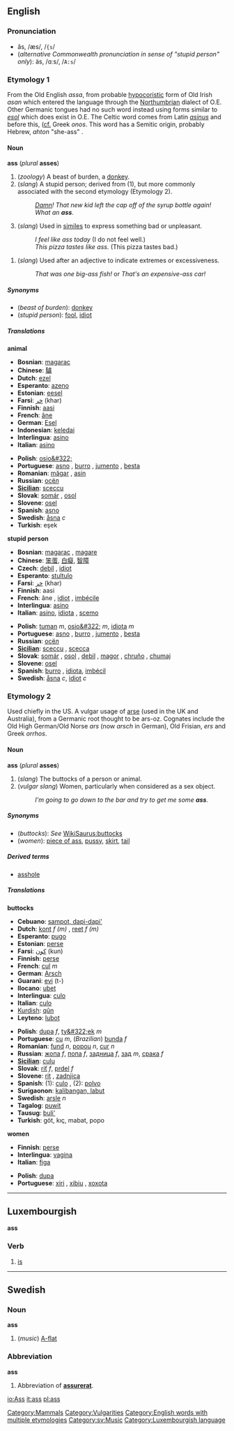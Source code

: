 {{wikipedia}}
==English==

===Pronunciation===
*ăs, /æs/, /<tt>{s</tt>/
*(''alternative Commonwealth pronunciation in sense of "stupid person" only''): äs, /ɑːs/, /<tt>A:s</tt>/

===Etymology 1===
From the Old English ''assa'', from probable [[hypocoristic]] form of Old Irish ''asan'' which entered the language through the [[Northumbrian]] dialect of O.E. Other Germanic tongues had no such word instead using forms similar to ''[[esol]]'' which does exist in O.E.
The Celtic word comes from Latin ''[[asinus]]'' and before this, ([[cf.]] Greek ''onos''. This word has a Semitic origin, probably Hebrew, ''ahton'' "she-ass" .

====Noun====
'''ass''' (''plural'' '''asses''')

# (''zoology'') A beast of burden, a [[donkey]].
# (''slang'') A stupid person; derived from (1), but more commonly associated with the second etymology (Etymology 2).
#:''[[Damn]]! That new kid left the cap off of the syrup bottle again!  What an '''ass'''.''
# (''slang'') Used in [[simile]]s to express something bad or unpleasant.
#:''I feel like ass today'' (I do not feel well.)
#:''This pizza tastes like ass.'' (This pizza tastes bad.)
<!--the "buttocks" definition has a different etymology - see below-->
# (''slang'') Used after an adjective to indicate extremes or excessiveness. 
#:''That was one big-ass fish!''  or  ''That's an expensive-ass car!'' 

=====Synonyms=====
*(''beast of burden''): [[donkey]]
*(''stupid person''): [[fool]], [[idiot]]

=====Translations=====

'''animal'''
{{top}}
*'''Bosnian''': [[magarac]] {{m}}
*'''Chinese''': [[驢]]
*'''Dutch''': [[ezel]] {{m}}
*'''Esperanto''': [[azeno]]
*'''Estonian''': [[eesel]]
*'''Farsi''': [[خر]] (khar)
*'''Finnish''': [[aasi]]
*'''French''': [[âne]] {{m}}
*'''German''': [[Esel]]
*'''Indonesian''': [[keledai]]
*'''Interlingua''': [[asino]]
*'''Italian''': [[asino]] {{m}}
{{mid}}
*'''Polish''':  [[osio&#322;]] {{m}}
*'''Portuguese''': [[asno]] {{m}}, [[burro]] {{m}},  [[jumento]] {{m}}, [[besta]] {{f}}
*'''Romanian''': [[măgar]] {{m}}, [[asin]] {{m}}
*'''Russian''': [[осёл]] {{m}}
*'''[[Sicilian]]''': [[sceccu]] {{m}}
*'''Slovak''': [[somár]] {{m}}, [[osol]] {{m}}
*'''Slovene''': [[osel]] {{m}}
*'''Spanish''': [[asno]] {{m}}
*'''Swedish''': [[åsna]] ''c''
*'''Turkish''': eşek
{{bottom}}

'''stupid person'''
{{top}}
*'''Bosnian''': [[magarac]] {{m}}, [[magare]]
*'''Chinese''': [[笨蛋]], [[白癡]], [[智障]]
*'''Czech''': [[debil]] {{m}}, [[idiot]] {{m}}
*'''Esperanto''': [[stultulo]]
*'''Farsi''': [[خر]] (khar)
*'''Finnish''': aasi
*'''French''': âne {{m}}, [[idiot]] {{m}}, [[imbécile]] {{m}}
*'''Interlingua''': [[asino#Interlingua|asino]]
*'''Italian''': [[asino#Italian|asino]], [[idiota]] {{m}}, [[scemo]] {{m}}
{{mid}}
*'''Polish''': [[tuman]] ''m'', [[osio&#322;]] ''m'', [[idiota]] ''m''
*'''Portuguese''': [[asno]] {{m}}, [[burro]] {{m}}, [[jumento]] {{m}}, [[besta]] {{f}}
*'''Russian''': [[осёл]] {{m}}
*'''[[Sicilian]]''': [[sceccu]] {{m}}, [[scecca]] {{f}}
*'''Slovak''': [[somár]] {{m}}, [[osol]] {{m}}, [[debil]] {{m}}, [[magor]] {{m}}, [[chruňo]] {{m}}, [[chumaj]] {{m}}
*'''Slovene''': [[osel]] {{m}}
*'''Spanish''': [[burro]] {{m}}, [[idiota]], [[imbécil]]
*'''Swedish''': [[åsna]] ''c'', [[idiot#Swedish|idiot]] ''c''
{{bottom}}

===Etymology 2===
Used chiefly in the US.  A vulgar usage of [[arse]] (used in the UK and Australia), from a Germanic root thought to be ars-oz. Cognates include the Old High German/Old Norse ''ars'' (now ''arsch'' in German), Old Frisian, ''ers'' and Greek ''orrhos''.

====Noun====
'''ass''' (''plural'' '''asses''')

#(''slang'') The buttocks of a person or animal.
#(''vulgar slang'') Women, particularly when considered as a sex object.
#:''I'm going to go down to the bar and try to get me some '''ass'''.''

=====Synonyms=====
*(''buttocks''): ''See'' [[WikiSaurus:buttocks]]
*(''women''): [[piece of ass]], [[pussy]], [[skirt]], [[tail]]

=====Derived terms=====
*[[asshole]]

=====Translations=====

'''buttocks'''
{{top}}
*'''Cebuano''': [[sampot, dapi-dapi']]
*'''Dutch''': [[kont]] ''f (m)'' , [[reet]] ''f (m)''
*'''Esperanto''': [[pugo]]
*'''Estonian''': [[perse]]
*'''Farsi''': [[كون]] (kun)
*'''Finnish''': [[perse]]
*'''French''': [[cul]] ''m''
*'''German''': [[Arsch]]
*'''Guarani''': [[evi]] (t-)
*'''Ilocano''': [[ubet]]
*'''Interlingua''': [[culo#Interlingua|culo]]
*'''Italian''': [[culo#Italian|culo]] {{m}}
*[[Kurdish]]: [[qûn]] 
*'''Leyteno''': [[lubot]]
{{mid}}
*'''Polish''': [[dupa]] ''f'', [[ty&#322;ek]] ''m''
*'''Portuguese''': [[cu]] ''m'', (''Brazilian'') [[bunda]] ''f''
*'''Romanian''': [[fund#Romanian|fund]] ''n'', [[popou]] ''n'', [[cur#Romanian|cur]] ''n''
*'''Russian''': [[жопа]] ''f'', [[попа]] ''f'', [[задница]] ''f'', [[зад]] ''m'', [[срака]] ''f''
*'''[[Sicilian]]''': [[culu]] {{m}}
*'''Slovak''': [[riť]] ''f'', [[prdel]] ''f''
*'''Slovene''': [[rit]] {{m}}, [[zadnjica]] {{f}}
*'''Spanish''': (1): [[culo#Spanish|culo]] {{m}}, (2): [[polvo]] {{m}}
*'''Surigaonon''': [[kalibangan, labut]]
*'''Swedish''': [[arsle]] ''n''
*'''Tagalog''': [[puwit]]
*'''Tausug''': [[buli']]
*'''Turkish''': göt, kıç, mabat, popo
{{bottom}}

'''women'''
{{top}}
*'''Finnish''': [[perse]]
*'''Interlingua''': [[vagina#Interlingua|vagina]]
*'''Italian''': [[figa]] {{f}}
{{mid}}
*'''Polish''': [[dupa]] {{f}}
*'''Portuguese''': [[xiri]] {{m}}, [[xibiu]] {{m}}, [[xoxota]] {{f}}
{{bottom}}

----

==Luxembourgish==
'''ass'''
===Verb===
# [[is]]

----

==Swedish==
===Noun===
'''ass'''

#(''music'') [[A-flat]]

===Abbreviation===
'''ass'''

#Abbreviation of '''[[assurerat]]'''.

[[Category:Mammals]]
[[Category:Vulgarities]]
[[Category:English words with multiple etymologies]]
[[Category:sv:Music]]
[[Category:Luxembourgish language]]

[[io:Ass]]
[[it:ass]]
[[pl:ass]]